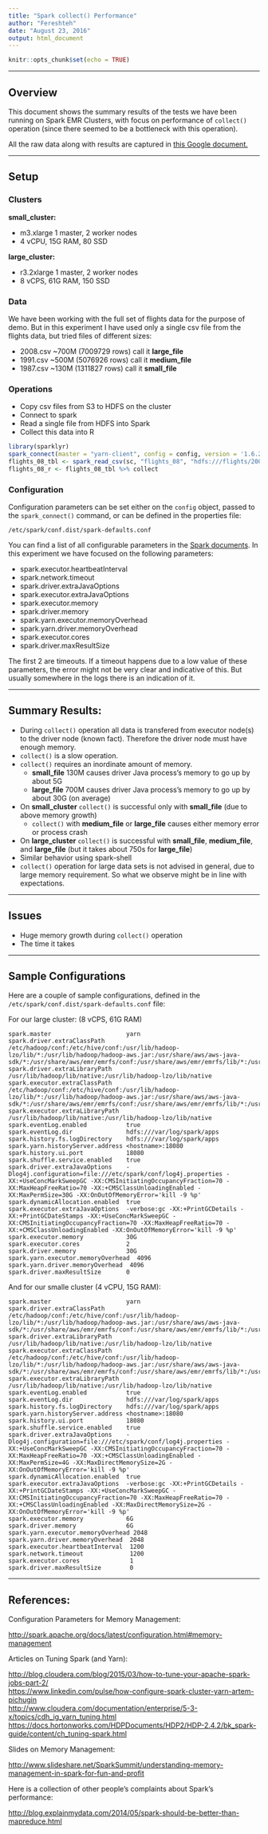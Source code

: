 ```yaml
---
title: "Spark collect() Performance"
author: "Fereshteh"
date: "August 23, 2016"
output: html_document
---
```



```r
knitr::opts_chunk$set(echo = TRUE)
```

---
 
## Overview  
  
  
This document shows the summary results of the tests we have been running on Spark EMR Clusters, with focus on performance of `collect()` operation (since there seemed to be a bottleneck with this operation).  


All the raw data along with results are captured in [this Google document.](https://docs.google.com/document/d/1rIFywmicVSWdWZaTRuv89M-RjcqDFREcjESauA51XFI/edit#heading=h.9jv017xx7li2)
  
 
---

## Setup   
  
  
### Clusters  

**small_cluster:** 
  
* m3.xlarge 1 master, 2 worker nodes  
* 4 vCPU, 15G RAM, 80 SSD
  
  
**large_cluster:**  
  
* r3.2xlarge 1 master, 2 worker nodes  
* 8 vCPS, 61G RAM, 150 SSD  
  
  
### Data  
  
  
We have been working with the full set of flights data for the purpose of demo. But in this experiment I have used only a single csv file from the flights data, but tried files of different sizes:  
  

* 2008.csv  ~700M  (7009729 rows)    call it **large_file**   
* 1991.csv  ~500M  (5076926 rows)    call it **medium_file**  
* 1987.csv  ~130M  (1311827 rows)    call it **small_file**  
  


### Operations  
  
  
* Copy csv files from S3 to HDFS on the cluster
* Connect to spark
* Read a single file from HDFS into Spark
* Collect this data into R  
  
  
  
```r
library(sparklyr)
spark_connect(master = "yarn-client", config = config, version = '1.6.2')
flights_08_tbl <- spark_read_csv(sc, "flights_08", "hdfs:///flights/2008.csv", memory=FALSE)   # or memory=TRUE
flights_08_r <- flights_08_tbl %>% collect
```
  
  

### Configuration  
  
  
  
Configuration parameters can be set either on the `config` object, passed to the `spark_connect()` command, or can be defined in the properties file:  
  
  
   `/etc/spark/conf.dist/spark-defaults.conf`  
  
  
You can find a list of all configurable parameters in the [Spark documents](http://spark.apache.org/docs/latest/configuration.html). In this experiment we have focused on the following parameters:  
  
  
  
* spark.executor.heartbeatInterval  
* spark.network.timeout             
* spark.driver.extraJavaOptions    
* spark.executor.extraJavaOptions
* spark.executor.memory            
* spark.driver.memory              
* spark.yarn.executor.memoryOverhead 
* spark.yarn.driver.memoryOverhead  
* spark.executor.cores         
* spark.driver.maxResultSize   
  
  

The first 2 are timeouts. If a timeout happens due to a low value of these parameters, the error might not be very clear and indicative of this. But usually somewhere in the logs there is an indication of it.  
  
  
---

## Summary Results:  
  
  

* During `collect()` operation all data is transfered from executor node(s) to the driver node (known fact). Therefore the driver node must have enough memory.
* `collect()` is a slow operation.
* `collect()` requires an inordinate amount of memory.  
    * **small_file** 130M causes driver Java process's memory to go up by about 5G
    * **large_file** 700M causes driver Java process's memory to go up by about 30G (on average)
* On **small_cluster** `collect()` is successful only with **small_file** (due to above memory growth)
    * `collect()` with **medium_file** or **large_file** causes either memory error or process crash
* On **large_cluster** `collect()` is successful with **small_file**, **medium_file**, and **large_file** (but it takes about 750s for **large_file**)
* Similar behavior using spark-shell 
* `collect()` operation for large data sets is not advised in general, due to large memory requirement. So what we observe might be in line with expectations. 


---

## Issues  
  
  
* Huge memory growth during `collect()` operation
* The time it takes
    
    
---

## Sample Configurations  
  
  
Here are a couple of sample configurations, defined in the  
`/etc/spark/conf.dist/spark-defaults.conf` file:  
  
  
    
For our large cluster: (8 vCPS, 61G RAM)  
  
  
     
```
spark.master                     yarn
spark.driver.extraClassPath      /etc/hadoop/conf:/etc/hive/conf:/usr/lib/hadoop-lzo/lib/*:/usr/lib/hadoop/hadoop-aws.jar:/usr/share/aws/aws-java-sdk/*:/usr/share/aws/emr/emrfs/conf:/usr/share/aws/emr/emrfs/lib/*:/usr/share/aws/emr/emrfs/auxlib/*
spark.driver.extraLibraryPath    /usr/lib/hadoop/lib/native:/usr/lib/hadoop-lzo/lib/native
spark.executor.extraClassPath    /etc/hadoop/conf:/etc/hive/conf:/usr/lib/hadoop-lzo/lib/*:/usr/lib/hadoop/hadoop-aws.jar:/usr/share/aws/aws-java-sdk/*:/usr/share/aws/emr/emrfs/conf:/usr/share/aws/emr/emrfs/lib/*:/usr/share/aws/emr/emrfs/auxlib/*
spark.executor.extraLibraryPath  /usr/lib/hadoop/lib/native:/usr/lib/hadoop-lzo/lib/native
spark.eventLog.enabled           true
spark.eventLog.dir               hdfs:///var/log/spark/apps
spark.history.fs.logDirectory    hdfs:///var/log/spark/apps
spark.yarn.historyServer.address <hostname>:18080
spark.history.ui.port            18080
spark.shuffle.service.enabled    true
spark.driver.extraJavaOptions    -Dlog4j.configuration=file:///etc/spark/conf/log4j.properties -XX:+UseConcMarkSweepGC -XX:CMSInitiatingOccupancyFraction=70 -XX:MaxHeapFreeRatio=70 -XX:+CMSClassUnloadingEnabled -XX:MaxPermSize=30G -XX:OnOutOfMemoryError='kill -9 %p'
spark.dynamicAllocation.enabled  true
spark.executor.extraJavaOptions  -verbose:gc -XX:+PrintGCDetails -XX:+PrintGCDateStamps -XX:+UseConcMarkSweepGC -XX:CMSInitiatingOccupancyFraction=70 -XX:MaxHeapFreeRatio=70 -XX:+CMSClassUnloadingEnabled -XX:OnOutOfMemoryError='kill -9 %p'
spark.executor.memory            30G
spark.executor.cores             2
spark.driver.memory              30G
spark.yarn.executor.memoryOverhead  4096
spark.yarn.driver.memoryOverhead  4096
spark.driver.maxResultSize       0
```  
  
  
      
And for our smalle cluster (4 vCPU, 15G RAM):  
  
  
    
```
spark.master                     yarn
spark.driver.extraClassPath      /etc/hadoop/conf:/etc/hive/conf:/usr/lib/hadoop-lzo/lib/*:/usr/lib/hadoop/hadoop-aws.jar:/usr/share/aws/aws-java-sdk/*:/usr/share/aws/emr/emrfs/conf:/usr/share/aws/emr/emrfs/lib/*:/usr/share/aws/emr/emrfs/auxlib/*
spark.driver.extraLibraryPath    /usr/lib/hadoop/lib/native:/usr/lib/hadoop-lzo/lib/native
spark.executor.extraClassPath    /etc/hadoop/conf:/etc/hive/conf:/usr/lib/hadoop-lzo/lib/*:/usr/lib/hadoop/hadoop-aws.jar:/usr/share/aws/aws-java-sdk/*:/usr/share/aws/emr/emrfs/conf:/usr/share/aws/emr/emrfs/lib/*:/usr/share/aws/emr/emrfs/auxlib/*
spark.executor.extraLibraryPath  /usr/lib/hadoop/lib/native:/usr/lib/hadoop-lzo/lib/native
spark.eventLog.enabled           true
spark.eventLog.dir               hdfs:///var/log/spark/apps
spark.history.fs.logDirectory    hdfs:///var/log/spark/apps
spark.yarn.historyServer.address <hostname>:18080
spark.history.ui.port            18080
spark.shuffle.service.enabled    true
spark.driver.extraJavaOptions    -Dlog4j.configuration=file:///etc/spark/conf/log4j.properties -XX:+UseConcMarkSweepGC -XX:CMSInitiatingOccupancyFraction=70 -XX:MaxHeapFreeRatio=70 -XX:+CMSClassUnloadingEnabled -XX:MaxPermSize=4G -XX:MaxDirectMemorySize=2G -XX:OnOutOfMemoryError='kill -9 %p'
spark.dynamicAllocation.enabled  true
spark.executor.extraJavaOptions  -verbose:gc -XX:+PrintGCDetails -XX:+PrintGCDateStamps -XX:+UseConcMarkSweepGC -XX:CMSInitiatingOccupancyFraction=70 -XX:MaxHeapFreeRatio=70 -XX:+CMSClassUnloadingEnabled -XX:MaxDirectMemorySize=2G -XX:OnOutOfMemoryError='kill -9 %p'
spark.executor.memory            6G
spark.driver.memory              6G
spark.yarn.executor.memoryOverhead 2048
spark.yarn.driver.memoryOverhead  2048
spark.executor.heartbeatInterval  1200
spark.network.timeout             1200
spark.executor.cores              1
spark.driver.maxResultSize        0
```  
  

    
---

## References:

Configuration Parameters for Memory Management:  
  
<http://spark.apache.org/docs/latest/configuration.html#memory-management>  
  
  

Articles on Tuning Spark (and Yarn):  
  
  
<http://blog.cloudera.com/blog/2015/03/how-to-tune-your-apache-spark-jobs-part-2/>   
<https://www.linkedin.com/pulse/how-configure-spark-cluster-yarn-artem-pichugin>  
<http://www.cloudera.com/documentation/enterprise/5-3-x/topics/cdh_ig_yarn_tuning.html>   
<https://docs.hortonworks.com/HDPDocuments/HDP2/HDP-2.4.2/bk_spark-guide/content/ch_tuning-spark.html>  


Slides on Memory Management:  
  
  
<http://www.slideshare.net/SparkSummit/understanding-memory-management-in-spark-for-fun-and-profit> 




Here is a collection of other people’s complaints about Spark’s performance:  
  
  
<http://blog.explainmydata.com/2014/05/spark-should-be-better-than-mapreduce.html>




